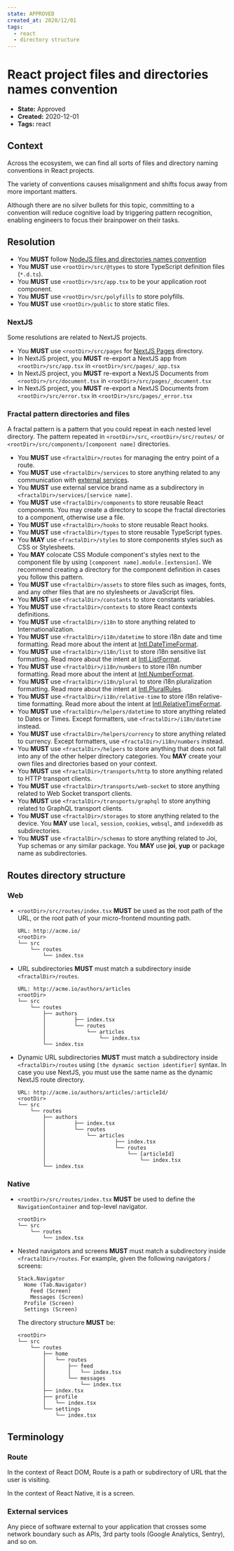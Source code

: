 ```yaml
---
state: APPROVED
created_at: 2020/12/01
tags:
  - react
  - directory structure
---
```


# React project files and directories names convention

- **State:** Approved
- **Created:** 2020-12-01
- **Tags:** react

## Context

Across the ecosystem, we can find all sorts of files and directory naming
conventions in React projects.

The variety of conventions causes misalignment and shifts focus away from more
important matters.

Although there are no silver bullets for this topic, committing to a convention
will reduce cognitive load by triggering pattern recognition, enabling engineers
to focus their brainpower on their tasks.

## Resolution

- You **MUST** follow [NodeJS files and directories names convention](../3122196229EADME.md)
- You **MUST** use `<rootDir>/src/@types` to store TypeScript definition files
  (`*.d.ts`).
- You **MUST** use `<rootDir>/src/app.tsx` to be your application root
  component.
- You **MUST** use `<rootDir>/src/polyfills` to store polyfills.
- You **MUST** use `<rootDir>/public` to store static files.

### NextJS

Some resolutions are related to NextJS projects.

- You **MUST** use `<rootDir>/src/pages` for [NextJS Pages](https://nextjs.org/docs/basic-features/pages)
  directory.
- In NextJS project, you **MUST** re-export a NextJS app from
  `<rootDir>/src/app.tsx` in `<rootDir>/src/pages/_app.tsx`
- In NextJS project, you **MUST** re-export a NextJS Documents from
  `<rootDir>/src/document.tsx` in `<rootDir>/src/pages/_document.tsx`
- In NextJS project, you **MUST** re-export a NextJS Documents from
  `<rootDir>/src/error.tsx` in `<rootDir>/src/pages/_error.tsx`

### Fractal pattern directories and files

A fractal pattern is a pattern that you could repeat in each nested level
directory. The pattern repeated in `<rootDir>/src`, `<rootDir>/src/routes/` or
`<rootDir>/src/components/[component name]` directories.

- You **MUST** use `<fractalDir>/routes` for managing the entry point of a
  route.
- You **MUST** use `<fractalDir>/services` to store anything
  related to any communication with [external services](#external-services).
- You **MUST** use external service brand name as a subdirectory in
  `<fractalDir>/services/[service name]`.
- You **MUST** use `<fractalDir>/components` to store reusable React
  components. You may create a directory to scope the fractal directories to
  a component, otherwise use a file.
- You **MUST** use `<fractalDir>/hooks` to store reusable React
  hooks.
- You **MUST** use `<fractalDir>/types` to store reusable TypeScript types.
- You **MAY** use `<fractalDir>/styles` to store components styles such as
  CSS or Stylesheets.
- You **MAY** colocate CSS Module component's styles next to the component
  file by using `[component name].module.[extension]`. We recommend creating
  a directory for the component definition in cases you follow this pattern.
- You **MUST** use `<fractalDir>/assets` to store files such as images, fonts,
  and any other files that are no stylesheets or JavaScript files.
- You **MUST** use `<fractalDir>/constants` to store constants variables.
- You **MUST** use `<fractalDir>/contexts` to store React contexts definitions.
- You **MUST** use `<fractalDir>/i18n` to store anything
  related to Internationalization.
- You **MUST** use `<fractalDir>/i18n/datetime` to store i18n date
  and time formatting. Read more about the intent at [Intl.DateTimeFormat](https://developer.mozilla.org/en-US/docs/Web/JavaScript/Reference/Global_Objects/Intl/DateTimeFormat).
- You **MUST** use `<fractalDir>/i18n/list` to store i18n sensitive
  list formatting. Read more about the intent at [Intl.ListFormat](https://developer.mozilla.org/en-US/docs/Web/JavaScript/Reference/Global_Objects/Intl/ListFormat).
- You **MUST** use `<fractalDir>/i18n/numbers` to store i18n number
  formatting. Read more about the intent at [Intl.NumberFormat](https://developer.mozilla.org/en-US/docs/Web/JavaScript/Reference/Global_Objects/Intl/NumberFormat).
- You **MUST** use `<fractalDir>/i18n/plural` to store i18n
  pluralization formatting. Read more about the intent at [Intl.PluralRules](https://developer.mozilla.org/en-US/docs/Web/JavaScript/Reference/Global_Objects/Intl/PluralRules).
- You **MUST** use `<fractalDir>/i18n/relative-time` to store i18n
  relative-time formatting. Read more about the intent at [Intl.RelativeTimeFormat](https://developer.mozilla.org/en-US/docs/Web/JavaScript/Reference/Global_Objects/Intl/RelativeTimeFormat).
- You **MUST** use `<fractalDir>/helpers/datetime` to store anything related
  to Dates or Times. Except formatters, use `<fractalDir>/i18n/datetime`
  instead.
- You **MUST** use `<fractalDir>/helpers/currency` to store anything related
  to currency. Except formatters, use `<fractalDir>/i18n/numbers`
  instead.
- You **MUST** use `<fractalDir>/helpers` to store anything that does not
  fall into any of the other helper directory categories. You **MAY** create
  your own files and directories based on your context.
- You **MUST** use `<fractalDir>/transports/http` to store anything
  related to HTTP transport clients.
- You **MUST** use `<fractalDir>/transports/web-socket` to store
  anything related to Web Socket transport clients.
- You **MUST** use `<fractalDir>/transports/graphql` to store
  anything related to GraphQL transport clients.
- You **MUST** use `<fractalDir>/storages` to store anything related to the
  device. You **MAY** use `local`, `session`, `cookies`, `websql`, and
  `indexeddb` as subdirectories.
- You **MUST** use `<fractalDir>/schemas` to store anything related to Joi, Yup
  schemas or any similar package. You **MAY** use **joi**, **yup** or
  package name as subdirectories.

## Routes directory structure

### Web

- `<rootDir>/src/routes/index.tsx` **MUST** be used as the root path
  of the URL, or the root path of your micro-frontend mounting path.

  ```text
  URL: http://acme.io/
  <rootDir>
  └── src
      └── routes
          └── index.tsx
  ```

- URL subdirectories **MUST** must match a subdirectory inside
  `<fractalDir>/routes`.

  ```text
  URL: http://acme.io/authors/articles
  <rootDir>
  └── src
      └── routes
          ├── authors
          │         ├── index.tsx
          │         └── routes
          │             └── articles
          │                 └── index.tsx
          └── index.tsx
  ```

- Dynamic URL subdirectories **MUST** must match a subdirectory inside
  `<fractalDir>/routes` using `[the dynamic section identifier]` syntax. In case
  you use NextJS, you must use the same name as the dynamic NextJS route
  directory.

  ```text
  URL: http://acme.io/authors/articles/:articleId/
  <rootDir>
  └── src
      └── routes
          ├── authors
          │         ├── index.tsx
          │         └── routes
          │             └── articles
          │                      ├── index.tsx
          │                      └── routes
          │                          └── [articleId]
          │                              └── index.tsx
          └── index.tsx
  ```

### Native

- `<rootDir>/src/routes/index.tsx` **MUST** be used to define the
  `NavigationContainer` and top-level navigator.

  ```text
  <rootDir>
  └── src
      └── routes
          └── index.tsx
  ```

- Nested navigators and screens **MUST** must match a subdirectory
  inside `<fractalDir>/routes`. For example, given the following navigators /
  screens:

  ```text
  Stack.Navigator
    Home (Tab.Navigator)
      Feed (Screen)
      Messages (Screen)
    Profile (Screen)
    Settings (Screen)
  ```

  The directory structure **MUST** be:

  ```text
  <rootDir>
  └── src
      └── routes
          ├── home
          │   └── routes
          │       ├── feed
          │       │   └── index.tsx
          │       └── messages
          │           └── index.tsx
          ├── index.tsx
          ├── profile
          │   └── index.tsx
          └── settings
              └── index.tsx
  ```

## Terminology

### Route

In the context of React DOM, Route is a path or subdirectory of URL that the
user is visiting.

In the context of React Native, it is a screen.

### External services

Any piece of software external to your application that crosses some network
boundary such as APIs, 3rd party tools (Google Analytics, Sentry), and so on.
